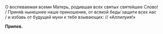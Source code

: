 О воспеваемая всеми Матерь, родившая всех святых святейшее Слово! / Приня́в нынешнее наше приношение, от всякой беды́ защити всех нас / и избавь от будущей муки к тебе взывающих: // «Аллилуия!» 

**Припев.**
